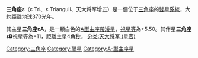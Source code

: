 {{Starbox short |
 name=三角座ε |
 epoch=[[J2000.0|J2000.0]] |
 constell=[[三角座|三角座]] |
 星官 = [[天大将军|天大将军]] ([[娄宿|娄宿]]）|
 ra=02<sup>h</sup> 02<sup>m</sup> 58.0<sup>s</sup> |
 dec=+33° 17' 02" |
 spectral=A2V |
 appmag_v=+5.50 |
 dist_ly=370 ± 34 |
 dist_pc=114 ± 11 |
 names=3 Trianguli, [[Star_catalogue#BS,_BSC,_HR|HR]] 599,<BR/>[[Henry_Draper_Catalogue|HD]] 12471, [[Star_catalogue##BD.2FCD.2FCPD|BD]]+32 369,<BR/>[[Hipparcos_catalogue|HIP]] 9570, [[Star_catalogue#SAO|SAO]] 55218,<BR/>GC 2458, [[Star_catalogue#ADS|ADS]] 1621,<BR/>CCDM 02030+3317
}}
'''三角座ε'''（ε Tri、ε Trianguli、天大将军增五）是一個位于[[三角座|三角座]]的[[雙星系統|雙星系統]]，大約距離[[地球|地球]]370[[光年|光年]]。

其主星'''三角座εA'''，是一顆白色的[[恆星分類|A型]][[主序帶|主序帶]][[矮星|矮星]]，[[視星等|視星等]]為+5.50。其伴星'''三角座εB'''視星等為+11，距離主星4[[角秒|角秒]]。
{{star-system-stub}}
{{三角座恒星}}
{{星官|天大将军|11|17}}
[[Category:三角座|Category:三角座]]
[[Category:聯星|Category:聯星]]
[[Category:A-型主序星|Category:A-型主序星]]
[[分类:天大将军_(星官)|分类:天大将军 (星官)]]